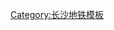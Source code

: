 {{鐵道路線|
| 模板名稱 = 长沙地铁5号线
| 名稱 =[[长沙地铁5号线]]
| 代表色 = #{{长沙轨道交通标志色|M5}}
| Logo = 
| 背景顏色 = #FFFFFF
| 車站列表 = （北 ←） [[水渡河站|水渡河]] - [[土桥站 (长沙地铁)|土桥]] - [[白茅铺站|白茅铺]] - [[月湖公园北站|月湖公园北]]({{长沙地铁线路名|3|c}})- [[马栏山站|马栏山]] - [[鸭子铺站|鸭子铺]] - [[火炬村站|火炬村]] - [[马王堆站|马王堆]] - [[万家丽广场站|万家丽广场]]({{长沙地铁线路名|2|c}}) - [[芙蓉区政府站|芙蓉区政府]] ({{长沙地铁线路名|6|c}})- [[高桥北站 (长沙)|高桥北]] - [[高桥南站|高桥南]] -  [[圭塘站|圭塘]]({{长沙地铁线路名|4|c}}) - [[木桥站|木桥]] - [[雨花区政府站|雨花区政府]] - [[大塘站 (长沙地铁)|大塘]] - [[板塘冲站|板塘冲]] - [[毛竹塘站|毛竹塘]]（→ 南）
}}<noinclude>

[[Category:长沙地铁模板]]